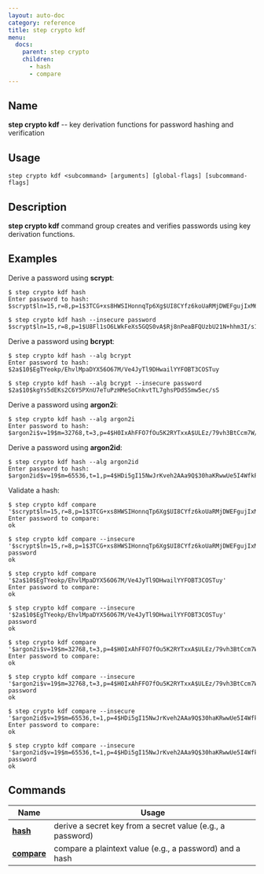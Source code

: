 ```yaml
---
layout: auto-doc
category: reference
title: step crypto kdf
menu:
  docs:
    parent: step crypto
    children:
      - hash
      - compare
---
```


## Name
**step crypto kdf** -- key derivation functions for password hashing and verification

## Usage

```raw
step crypto kdf <subcommand> [arguments] [global-flags] [subcommand-flags]
```

## Description

**step crypto kdf** command group creates and verifies passwords using key
derivation functions.

## Examples

Derive a password using **scrypt**:
```shell
$ step crypto kdf hash
Enter password to hash: 
$scrypt$ln=15,r=8,p=1$3TCG+xs8HWSIHonnqTp6Xg$UI8CYfz6koUaRMjDWEFgujIxM63fYnAcc0HhpUryFn8

$ step crypto kdf hash --insecure password
$scrypt$ln=15,r=8,p=1$U8Fl1sO6LWkFeXs5GQS0vA$Rj8nPeaBFQUzbU21N+hhm3I/s1WTxao7Dje4G6ZvO9Q
```

Derive a password using **bcrypt**:
```shell
$ step crypto kdf hash --alg bcrypt
Enter password to hash: 
$2a$10$EgTYeokp/EhvlMpaDYX56O67M/Ve4JyTl9DHwailYYFOBT3COSTuy

$ step crypto kdf hash --alg bcrypt --insecure password
$2a$10$kgYs5dEKs2C6Y5PXnU7eTuPzHMeSoCnkvtTL7ghsPDdSSmw5ec/sS
```

Derive a password using **argon2i**:
```shell
$ step crypto kdf hash --alg argon2i
Enter password to hash: 
$argon2i$v=19$m=32768,t=3,p=4$H0IxAhFFO7fOu5K2RYTxxA$ULEz/79vh3BtCcm7W/zRfJSpiEGULirrZ+PnHfspWKA
```

Derive a password using **argon2id**:
```shell
$ step crypto kdf hash --alg argon2id
Enter password to hash: 
$argon2id$v=19$m=65536,t=1,p=4$HDi5gI15NwJrKveh2AAa9Q$30haKRwwUe5I4WfkPZPGmhJKTRTO+98x+sVnHhOHdK8
```

Validate a hash:
```shell
$ step crypto kdf compare '$scrypt$ln=15,r=8,p=1$3TCG+xs8HWSIHonnqTp6Xg$UI8CYfz6koUaRMjDWEFgujIxM63fYnAcc0HhpUryFn8'
Enter password to compare: 
ok

$ step crypto kdf compare --insecure '$scrypt$ln=15,r=8,p=1$3TCG+xs8HWSIHonnqTp6Xg$UI8CYfz6koUaRMjDWEFgujIxM63fYnAcc0HhpUryFn8' password
ok

$ step crypto kdf compare '$2a$10$EgTYeokp/EhvlMpaDYX56O67M/Ve4JyTl9DHwailYYFOBT3COSTuy'
Enter password to compare: 
ok

$ step crypto kdf compare --insecure '$2a$10$EgTYeokp/EhvlMpaDYX56O67M/Ve4JyTl9DHwailYYFOBT3COSTuy' password
ok

$ step crypto kdf compare '$argon2i$v=19$m=32768,t=3,p=4$H0IxAhFFO7fOu5K2RYTxxA$ULEz/79vh3BtCcm7W/zRfJSpiEGULirrZ+PnHfspWKA'
Enter password to compare: 
ok

$ step crypto kdf compare --insecure '$argon2i$v=19$m=32768,t=3,p=4$H0IxAhFFO7fOu5K2RYTxxA$ULEz/79vh3BtCcm7W/zRfJSpiEGULirrZ+PnHfspWKA' password
ok

$ step crypto kdf compare --insecure '$argon2id$v=19$m=65536,t=1,p=4$HDi5gI15NwJrKveh2AAa9Q$30haKRwwUe5I4WfkPZPGmhJKTRTO+98x+sVnHhOHdK8'
Enter password to compare: 
ok

$ step crypto kdf compare --insecure '$argon2id$v=19$m=65536,t=1,p=4$HDi5gI15NwJrKveh2AAa9Q$30haKRwwUe5I4WfkPZPGmhJKTRTO+98x+sVnHhOHdK8' password
ok
```

## Commands


| Name | Usage |
|---|---|
| **[hash](hash/)** | derive a secret key from a secret value (e.g., a password) |
| **[compare](compare/)** | compare a plaintext value (e.g., a password) and a hash |

